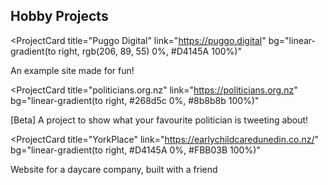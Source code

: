 ## Hobby Projects


<ProjectCard
  title="Puggo Digital"
  link="https://puggo.digital"
  bg="linear-gradient(to right, rgb(206, 89, 55) 0%, #D4145A 100%)"
>
  An example site made for fun!
</ProjectCard>

<ProjectCard
  title="politicians.org.nz"
  link="https://politicians.org.nz"
  bg="linear-gradient(to right, #268d5c 0%, #8b8b8b 100%)"
>
  [Beta] A project to show what your favourite politician is tweeting about!
</ProjectCard>

<ProjectCard
  title="YorkPlace"
  link="https://earlychildcaredunedin.co.nz/"
  bg="linear-gradient(to right, #D4145A 0%, #FBB03B 100%)"
>
  Website for a daycare company, built with a friend
</ProjectCard>

<!-- <ProjectCard
  title="Blog"
  link="/blog"
  bg="linear-gradient(to right, #268d5c 0%, #8b8b8b 100%)"
>
  My personal blog
</ProjectCard> -->
